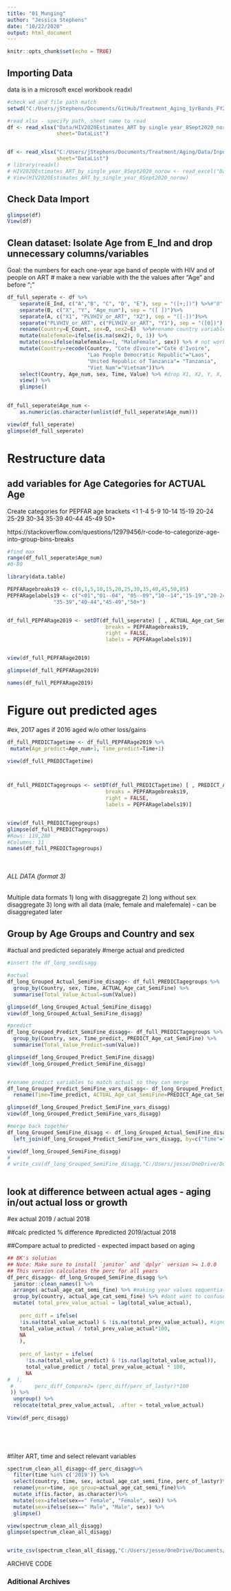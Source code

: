 ```yaml
---
title: "01_Munging" 
author: "Jessica Stephens"
date: "10/22/2020"
output: html_document
---
```


```r
knitr::opts_chunk$set(echo = TRUE)
```


## Importing Data

data is in a microsoft excel workbook
readxl

```r

#check wd and file path match
setwd("C:/Users/jStephens/Documents/GitHub/Treatment_Aging_1yrBands_FY20")

#read xlsx - specify path, sheet name to read
df <- read_xlsx("Data/HIV2020Estimates_ART by single year_8Sept2020_norow.xlsx",
                sheet="DataList") 


df <- read_xlsx("C:/Users/jStephens/Documents/Treatment/Aging/Data/Input/HIV2020Estimates_ART by single year_8Sept2020_norow.xlsx",
                sheet="DataList") 
# library(readxl)
# HIV2020Estimates_ART_by_single_year_8Sept2020_norow <- read_excel("Data/HIV2020Estimates_ART by single year_8Sept2020_norow.xlsx")
# View(HIV2020Estimates_ART_by_single_year_8Sept2020_norow)

```


## Check Data Import


```r

glimpse(df)
View(df)

```




## Clean dataset: Isolate Age from E_Ind and drop unnecessary columns/variables

Goal: the numbers for each one-year age band of people with HIV and of people on ART
# make a new variable with the the values after "Age" and before ";"
```r



df_full_seperate <- df %>% 
    separate(E_Ind, c("A","B", "C", "D", "E"), sep = "([+;])") %>%#"B" holds the age
    separate(B, c("X", "Y", "Age_num"), sep = "([ ])")%>%
    separate(A, c("X1", "PLVHIV_or_ART", "X2"), sep = "([-])")%>%
    separate("PLVHIV_or_ART", c("PLVHIV_or_ART", "Y1"), sep = "([0])") %>% #drop 0 from PLHIV vs ART
    rename(Country=E_Count, sex=D, sex2=E)  %>%#rename country variable and vars with sex
    mutate(malefemale=ifelse(is.na(sex2), 0, 1)) %>%
    mutate(sex=ifelse(malefemale==1, "MaleFemale", sex)) %>% # not working to change sex here %>%
    mutate(Country=recode(Country, "Cote dIvoire"="Cote d'Ivoire", 
                          "Lao People Democratic Republic"="Laos",
                          "United Republic of Tanzania"= "Tanzania",
                          "Viet Nam"="Vietnam"))%>%
    select(Country, Age_num, sex, Time, Value) %>% #drop X1, X2, Y, X, C,Y1, sex2 Rounded
    view() %>%
    glimpse()
  

df_full_seperate$Age_num <-
    as.numeric(as.character(unlist(df_full_seperate$Age_num)))

view(df_full_seperate)
glimpse(df_full_seperate)

```



#############################################
# Restructure data
##############################################

## add variables for Age Categories for ACTUAL Age

Create categories for PEPFAR age brackets
<1
1-4
5-9
10-14
15-19
20-24
25-29
30-34
35-39
40-44
45-49
50+


https://stackoverflow.com/questions/12979456/r-code-to-categorize-age-into-group-bins-breaks 


```r
#find max
range(df_full_seperate$Age_num)
#0-80

library(data.table)

PEPFARagebreaks19 <- c(0,1,5,10,15,20,25,30,35,40,45,50,85)
PEPFARagelabels19 <- c("<01","01--04", "05--09","10--14","15-19","20-24","25-29","30-34",
               "35-39","40-44","45-49","50+")


df_full_PEPFARage2019 <- setDT(df_full_seperate) [ , ACTUAL_Age_cat_SemiFine := cut(Age_num, 
                                breaks = PEPFARagebreaks19, 
                                right = FALSE, 
                                labels = PEPFARagelabels19)]


view(df_full_PEPFARage2019)

glimpse(df_full_PEPFARage2019)

names(df_full_PEPFARage2019)

```




# Figure out predicted ages 
#ex, 2017 ages if 2016 aged w/o other loss/gains


```r

df_full_PREDICTagetime <- df_full_PEPFARage2019 %>%
 mutate(Age_predict=Age_num+1, Time_predict=Time+1)

view(df_full_PREDICTagetime)



df_full_PREDICTagegroups <- setDT(df_full_PREDICTagetime) [ , PREDICT_Age_cat_SemiFine := cut(Age_predict, 
                                breaks = PEPFARagebreaks19, 
                                right = FALSE, 
                                labels = PEPFARagelabels19)]


view(df_full_PREDICTagegroups)
glimpse(df_full_PREDICTagegroups)
#Rows: 119,280
#Columns: 11
names(df_full_PREDICTagegroups)




```



<!-- ############################################################################## -->
<!-- Multiple possible data formats, see archive for 1 & 2 -->
<!-- 1) long with disaggregate (<15 no disaggregate) -->
<!-- 2) long without sex disaggregate -->
<!-- 3) long with all data (male, female and malefemale) - can be disaggregated later -->




###########################################################
######    ALL DATA (format 3) ######
###########################################################


Multiple data formats
1) long with disaggregate
2) long without sex disaggregate
3) long with all data (male, female and malefemale) - can be disaggregated later


## Group by Age Groups and Country and sex
#actual and predicted separately
#merge actual and predicted

```r

#insert the df_long_sexdisagg

#actual
df_long_Grouped_Actual_SemiFine_disagg<- df_full_PREDICTagegroups %>%
  group_by(Country, sex, Time, ACTUAL_Age_cat_SemiFine) %>%
  summarise(Total_Value_Actual=sum(Value))

glimpse(df_long_Grouped_Actual_SemiFine_disagg)
view(df_long_Grouped_Actual_SemiFine_disagg)

#predict
df_long_Grouped_Predict_SemiFine_disagg<- df_full_PREDICTagegroups %>%
  group_by(Country, sex, Time_predict, PREDICT_Age_cat_SemiFine) %>%
  summarise(Total_Value_Predict=sum(Value))

glimpse(df_long_Grouped_Predict_SemiFine_disagg)
view(df_long_Grouped_Predict_SemiFine_disagg)


#rename predict variables to match actual so they can merge
df_long_Grouped_Predict_SemiFine_vars_disagg<- df_long_Grouped_Predict_SemiFine_disagg %>%
  rename(Time=Time_predict, ACTUAL_Age_cat_SemiFine=PREDICT_Age_cat_SemiFine)

glimpse(df_long_Grouped_Predict_SemiFine_vars_disagg)
view(df_long_Grouped_Predict_SemiFine_vars_disagg)

#merge back together
df_long_Grouped_SemiFine_disagg <- df_long_Grouped_Actual_SemiFine_disagg %>% 
  left_join(df_long_Grouped_Predict_SemiFine_vars_disagg, by=c("Time"="Time", "ACTUAL_Age_cat_SemiFine"="ACTUAL_Age_cat_SemiFine","Country"="Country", "sex"="sex"))

view(df_long_Grouped_SemiFine_disagg)
# 
# write_csv(df_long_Grouped_SemiFine_disagg,"C:/Users/jesse/OneDrive/Documents/Work Material/USAID/Treatment/Data/Output/Spectrum_long_grouped_20200914.csv", na="")



```






## look at difference between actual ages - aging in/out actual loss or growth 
#ex actual 2019 / actual 2018

##calc predicted % difference
#predicted 2019/actual 2018

##Compare actual to predicted - expected impact based on aging


```r

## BK's solution
## Note: Make sure to install `janitor` and `dplyr` version >= 1.0.0
## This version calculates the perc for all years
df_perc_disagg<- df_long_Grouped_SemiFine_disagg %>%
  janitor::clean_names() %>% 
  arrange( actual_age_cat_semi_fine) %>% #making year values sequential 
  group_by(country, actual_age_cat_semi_fine) %>% #dont want to confuse the countries or hiv/art obs - keep lag/lead in these groups
  mutate( total_prev_value_actual = lag(total_value_actual),
    
    perc_diff = ifelse(
    !is.na(total_value_actual) & !is.na(total_prev_value_actual), #ignore the values that are empty (na)
    total_value_actual / total_prev_value_actual*100, 
    NA
    ),
    
    perc_of_lastyr = ifelse(
      !is.na(total_value_predict) & !is.na(lag(total_value_actual)),
      total_value_predict / total_prev_value_actual * 100,
      NA
#  ),
 #       perc_diff_Compare2= (perc_diff/perc_of_lastyr)*100
 )) %>% 
  ungroup() %>% 
  relocate(total_prev_value_actual, .after = total_value_actual)
  
View(df_perc_disagg)
  


  

```



#filter ART, time and select relevant variables



```r
spectrum_clean_all_disagg<-df_perc_disagg%>%
  filter(time %in% c('2019')) %>%
  select(country, time, sex, actual_age_cat_semi_fine, perc_of_lastyr)%>%
  rename(year=time, age_group=actual_age_cat_semi_fine)%>%
  mutate_if(is.factor, as.character)%>%
  mutate(sex=ifelse(sex==" Female", "Female", sex)) %>%
  mutate(sex=ifelse(sex==" Male", "Male", sex)) %>%
  glimpse()

view(spectrum_clean_all_disagg)
glimpse(spectrum_clean_all_disagg)


write_csv(spectrum_clean_all_disagg,"C:/Users/jesse/OneDrive/Documents/Work Material/USAID/Treatment/Data/Output/spectrum_clean_all_total_20201123_FY20.csv", na="")

```







#################################   ARCHIVE CODE ##############################

<!-- ## Start with long non-disaggregated because it has all age groups "MaleFemale" -->

<!-- #### SKIP BELOW FOR SEX DISAGGREGATE DATA OR ALL THE WAY TO BOTTOM TOTAL DATASET (MALEFEMALE, MALE, FEMALE) -->


<!-- ########################################################### -->
<!-- ######    NO DISAGGREGATE (format 1) ###### -->
<!-- ########################################################### -->

<!-- ```{r load, echo=FALSE} -->

<!-- #2 -->
<!--   #drop the malefemale==0 and sex -->

<!-- df_long_total <- df_full_PREDICTagegroups %>% -->
<!--     subset(sex="MaleFemale") %>% -->
<!--     select(!sex) %>% -->
<!--     glimpse() -->


<!-- # df_long_total <- df_full_PREDICTagegroups %>% -->
<!-- #     subset(malefemale==1) %>% -->
<!-- #     select(!malefemale) %>% -->
<!-- #     select(!sex) %>% -->
<!-- #     glimpse() -->
<!-- #    -->
<!-- view(df_long_total) -->
<!-- glimpse(df_long_total) -->

<!-- #Rows: 45,360 -->
<!-- #Columns: 9 -->
<!-- #  -->
<!-- # write_csv(df_long_total,"C:/Users/jesse/OneDrive/Documents/Work Material/USAID/Treatment/Data/Output/Spectrum_long_20200914.csv", na="") -->
<!-- ``` -->



<!-- ## Group by Age Groups and Country  -->
<!-- #actual and predicted separately -->
<!-- #merge actual and predicted -->

<!-- ```{r load, echo=FALSE} -->

<!-- #insert the df_long_total -->

<!-- #actual -->
<!-- df_long_Grouped_Actual_SemiFine<- df_long_total %>% -->
<!--   group_by(Country, Time, ACTUAL_Age_cat_SemiFine) %>% -->
<!--   summarise(Total_Value_Actual=sum(Value)) -->

<!-- glimpse(df_long_Grouped_Actual_SemiFine) -->
<!-- view(df_long_Grouped_Actual_SemiFine) -->

<!-- #predict -->
<!-- df_long_Grouped_Predict_SemiFine<- df_long_total %>% -->
<!--   group_by(Country, Time_predict, PREDICT_Age_cat_SemiFine) %>% -->
<!--   summarise(Total_Value_Predict=sum(Value)) -->

<!-- glimpse(df_long_Grouped_Predict_SemiFine) -->
<!-- view(df_long_Grouped_Predict_SemiFine) -->


<!-- #rename predict variables to match actual so they can merge -->
<!-- df_long_Grouped_Predict_SemiFine_vars<- df_long_Grouped_Predict_SemiFine %>% -->
<!--   rename(Time=Time_predict, ACTUAL_Age_cat_SemiFine=PREDICT_Age_cat_SemiFine) -->

<!-- glimpse(df_long_Grouped_Predict_SemiFine_vars) -->
<!-- view(df_long_Grouped_Predict_SemiFine_vars) -->

<!-- #merge back together -->
<!-- df_long_Grouped_SemiFine <- df_long_Grouped_Actual_SemiFine %>%  -->
<!--   left_join(df_long_Grouped_Predict_SemiFine_vars, by=c("Time"="Time", "ACTUAL_Age_cat_SemiFine"="ACTUAL_Age_cat_SemiFine","Country"="Country")) -->

<!-- view(df_long_Grouped_SemiFine) -->





<!-- ``` -->






<!-- ## look at difference between actual ages - aging in/out actual loss or growth  -->
<!-- #ex actual 2019 / actual 2018 -->

<!-- ##calc predicted % difference -->
<!-- #predicted 2019/actual 2018 -->

<!-- ##Compare actual to predicted - expected impact based on aging -->


<!-- ```{r load, echo=FALSE} -->

<!-- ## BK's solution -->
<!-- ## Note: Make sure to install `janitor` and `dplyr` version >= 1.0.0 -->
<!-- ## This version calculates the perc for all years -->
<!-- df_perc<- df_long_Grouped_SemiFine %>% -->
<!--   janitor::clean_names() %>%  -->
<!--   arrange(actual_age_cat_semi_fine) %>% #making year values sequential  -->
<!--   group_by(country, actual_age_cat_semi_fine) %>% #dont want to confuse the countries or hiv/art obs - keep lag/lead in these groups -->
<!--   mutate( total_prev_value_actual = lag(total_value_actual), -->

<!--     perc_diff = ifelse( -->
<!--     !is.na(total_value_actual) & !is.na(total_prev_value_actual), #ignore the values that are empty (na) -->
<!--     total_value_actual / total_prev_value_actual*100,  -->
<!--     NA -->
<!--     ), -->

<!--     perc_of_lastyr = ifelse( -->
<!--       !is.na(total_value_predict) & !is.na(lag(total_value_actual)), -->
<!--       total_value_predict / total_prev_value_actual * 100, -->
<!--       NA -->
<!-- #  ), -->
<!--  #       perc_diff_Compare2= (perc_diff/perc_of_lastyr)*100 -->
<!--  )) %>%  -->
<!--   ungroup() %>%  -->
<!--   relocate(total_prev_value_actual, .after = total_value_actual) -->

<!-- View(df_perc) -->





<!-- ``` -->



<!-- #filter ART, time and select relevant variables -->


<!-- ```{r load, echo=FALSE} -->
<!-- spectrum_clean_all<-df_perc%>% -->
<!--   filter(time %in% c( '2019')) %>% -->
<!--   select(country, time, actual_age_cat_semi_fine,   perc_of_lastyr)%>% -->
<!--     rename(year=time, age_group=actual_age_cat_semi_fine)%>% -->
<!--     mutate_if(is.factor, as.character)%>% -->
<!--   glimpse() -->

<!-- view(spectrum_clean_all) -->
<!-- write_csv(spectrum_clean_all,"C:/Users/jesse/OneDrive/Documents/Work Material/USAID/Treatment/Data/Output/spectrum_clean_all_20200916.csv", na="") -->

<!-- ``` -->










<!-- ########################################################### -->
<!-- ######    SEX DISAGGREGATE (format 2) ###### -->
<!-- ########################################################### -->


<!-- Multiple data formats -->
<!-- 1) long with disaggregate -->
<!-- 2) long without sex disaggregate -->
<!-- 3) long with all data (male, female and malefemale) - can be disaggregated later -->
<!-- ```{r load, echo=FALSE} -->


<!-- #1 -->
<!--   #drop the malefemale==1 -->
<!-- df_long_sexdisagg <- df_full_PREDICTagegroups %>% -->
<!--     subset(sex!=2) %>% -->
<!--     view() -->

<!-- view(df_long_sexdisagg) -->
<!-- glimpse(df_long_sexdisagg) -->
<!-- #Rows: 73,920 -->
<!-- #Columns: 10 -->

<!-- # write_csv(df_long_sexdisagg,"C:/Users/jesse/OneDrive/Documents/Work Material/USAID/Treatment/Data/Output/Spectrum_long_sexdisagg_20200914.csv", na="") -->

<!-- ``` -->





<!-- ## Group by Age Groups and Country and sex -->
<!-- #actual and predicted separately -->
<!-- #merge actual and predicted -->

<!-- ```{r load, echo=FALSE} -->

<!-- #insert the df_long_sexdisagg -->

<!-- #actual -->
<!-- df_long_Grouped_Actual_SemiFine_disagg<- df_long_sexdisagg %>% -->
<!--   group_by(Country, sex, Time, ACTUAL_Age_cat_SemiFine) %>% -->
<!--   summarise(Total_Value_Actual=sum(Value)) -->

<!-- glimpse(df_long_Grouped_Actual_SemiFine_disagg) -->
<!-- view(df_long_Grouped_Actual_SemiFine_disagg) -->

<!-- #predict -->
<!-- df_long_Grouped_Predict_SemiFine_disagg<- df_long_sexdisagg %>% -->
<!--   group_by(Country, sex, Time_predict, PREDICT_Age_cat_SemiFine) %>% -->
<!--   summarise(Total_Value_Predict=sum(Value)) -->

<!-- glimpse(df_long_Grouped_Predict_SemiFine_disagg) -->
<!-- view(df_long_Grouped_Predict_SemiFine_disagg) -->


<!-- #rename predict variables to match actual so they can merge -->
<!-- df_long_Grouped_Predict_SemiFine_vars_disagg<- df_long_Grouped_Predict_SemiFine_disagg %>% -->
<!--   rename(Time=Time_predict, ACTUAL_Age_cat_SemiFine=PREDICT_Age_cat_SemiFine) -->

<!-- glimpse(df_long_Grouped_Predict_SemiFine_vars_disagg) -->
<!-- view(df_long_Grouped_Predict_SemiFine_vars_disagg) -->

<!-- #merge back together -->
<!-- df_long_Grouped_SemiFine_disagg <- df_long_Grouped_Actual_SemiFine_disagg %>%  -->
<!--   left_join(df_long_Grouped_Predict_SemiFine_vars_disagg, by=c("Time"="Time", "ACTUAL_Age_cat_SemiFine"="ACTUAL_Age_cat_SemiFine","Country"="Country", "sex"="sex")) -->

<!-- view(df_long_Grouped_SemiFine_disagg) -->





<!-- ``` -->






<!-- ## look at difference between actual ages - aging in/out actual loss or growth  -->
<!-- #ex actual 2019 / actual 2018 -->

<!-- ##calc predicted % difference -->
<!-- #predicted 2019/actual 2018 -->

<!-- ##Compare actual to predicted - expected impact based on aging -->


<!-- ```{r load, echo=FALSE} -->

<!-- ## BK's solution -->
<!-- ## Note: Make sure to install `janitor` and `dplyr` version >= 1.0.0 -->
<!-- ## This version calculates the perc for all years -->
<!-- df_perc_disagg<- df_long_Grouped_SemiFine_disagg %>% -->
<!--   janitor::clean_names() %>%  -->
<!--   arrange( actual_age_cat_semi_fine) %>% #making year values sequential  -->
<!--   group_by(country, actual_age_cat_semi_fine) %>% #dont want to confuse the countries or hiv/art obs - keep lag/lead in these groups -->
<!--   mutate( total_prev_value_actual = lag(total_value_actual), -->

<!--     perc_diff = ifelse( -->
<!--     !is.na(total_value_actual) & !is.na(total_prev_value_actual), #ignore the values that are empty (na) -->
<!--     total_value_actual / total_prev_value_actual*100,  -->
<!--     NA -->
<!--     ), -->

<!--     perc_of_lastyr = ifelse( -->
<!--       !is.na(total_value_predict) & !is.na(lag(total_value_actual)), -->
<!--       total_value_predict / total_prev_value_actual * 100, -->
<!--       NA -->
<!-- #  ), -->
<!--  #       perc_diff_Compare2= (perc_diff/perc_of_lastyr)*100 -->
<!--  )) %>%  -->
<!--   ungroup() %>%  -->
<!--   relocate(total_prev_value_actual, .after = total_value_actual) -->

<!-- View(df_perc_disagg) -->





<!-- ``` -->



<!-- #filter ART, time and select relevant variables -->


<!-- ```{r load, echo=FALSE} -->
<!-- spectrum_clean_disagg<-df_perc_disagg%>% -->
<!--   filter(time %in% c('2019')) %>% -->
<!--   select(country, time, sex, actual_age_cat_semi_fine, perc_of_lastyr)%>% -->
<!--   rename(year=time, age_group=actual_age_cat_semi_fine)%>% -->
<!--   mutate_if(is.factor, as.character)%>% -->
<!--   mutate(sex=ifelse(sex==" Female", "Female", "Male")) %>% -->
<!--   glimpse() -->

<!-- view(spectrum_clean_disagg) -->
<!-- glimpse(spectrum_clean_disagg) -->

<!-- write_csv(spectrum_clean_disagg,"C:/Users/jesse/OneDrive/Documents/Work Material/USAID/Treatment/Data/Output/spectrum_clean_sexdisagg_20200916.csv", na = "") -->

<!-- ``` -->













### Aditional Archives


<!-- # Figure out predicted ages  -->
<!-- #ex, 2017 ages if 2016 aged w/o other loss/gains -->


<!-- ```{r load, echo=FALSE} -->



<!-- PREDICTagebreaks <- c(0,4,9,14,19,24,29,34,39,44,49,85) -->
<!-- PREDICTagelabels <- c("0-3","4-8","9-13","14-18","19-23","24-28","29-33", -->
<!--                "34-38","39-43","44-48","49+") -->

<!-- PREDICTagebreaks18 <- c(0,9,14,19,24,29,34,39,44,49,85) -->
<!-- PREDICTagelabels18 <- c("0-8","9-13","14-18","19-23","24-28","29-33", -->
<!--                "34-38","39-43","44-48","49+") -->

<!-- df_wide_PREDICTagegroupsFINE <- setDT(df_combined_PEPFARagegroups) [ , PREDICT_Age_cat_Fine := cut(Age_num,  -->
<!--                                 breaks = PREDICTagebreaks,  -->
<!--                                 right = FALSE,  -->
<!--                                 labels = PREDICTagelabels)] -->
<!-- view(df_wide_PREDICTagegroupsFINE) -->
<!-- glimpse(df_wide_PREDICTagegroupsFINE) -->

<!-- df_wide_PREDICTagegroupsALL <- setDT(df_wide_PREDICTagegroupsFINE) [ , PREDICT_Age_cat_SemiFine := cut(Age_num,  -->
<!--                                 breaks = PREDICTagebreaks18,  -->
<!--                                 right = FALSE,  -->
<!--                                 labels = PREDICTagelabels18)] -->
<!-- view(df_wide_PREDICTagegroupsALL) -->
<!-- glimpse(df_wide_PREDICTagegroupsALL) -->

<!-- ``` -->



<!-- ## Figure out predicted ages  -->
<!-- #ex, 2017 ages if 2016 aged w/o other loss/gains -->


<!-- ```{r load, echo=FALSE} -->


<!-- for each year and actual age cat -->
<!--   do value of previous year and  -->


<!-- PRED_Value_2019(ACTUAL_Age_cat_Fine) = ACTUAL_Value_2018 (PRED_age_bands) -->


<!-- #loop over age bands -->

<!-- #long -->

<!-- for(i in Value){ -->
<!--   Pred_Value <- when Time=Time-1 & PRED_Age_cat_SemiFine=0 -->



<!--  # wide??? -->

<!--   sum(ACTUAL_Value_2018) if PRED_age_bands =  -->
<!-- } -->

<!-- PRED_Value_2019_1-9  <- ACTUAL_Value_2018_0-8 -->

<!-- PRED_Value_2019_1-9  <- ACTUAL_Value_2018_0-8 -->


<!-- ``` -->



